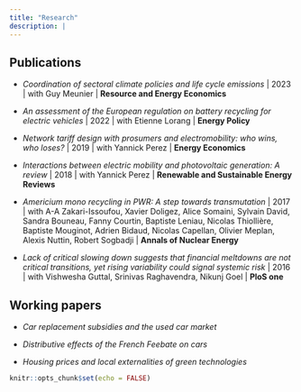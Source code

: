```yaml
---
title: "Research"
description: | 
---
```


## Publications
* *Coordination of sectoral climate policies and life cycle emissions* | 2023 | with Guy Meunier | **Resource and Energy Economics**

* *An assessment of the European regulation on battery recycling for electric vehicles* | 2022 | with Etienne Lorang | **Energy Policy** 

* *Network tariff design with prosumers and electromobility: who wins, who loses?* | 2019 | with Yannick Perez | **Energy Economics**

* *Interactions between electric mobility and photovoltaic generation: A review* | 2018 | with Yannick Perez | **Renewable and Sustainable Energy Reviews** 

* *Americium mono recycling in PWR:  A step towards transmutation* | 2017 | with A-A Zakari-Issoufou, Xavier Doligez, Alice Somaini, Sylvain David, Sandra Bouneau, Fanny Courtin, Baptiste Leniau, Nicolas Thiollière, Baptiste Mouginot, Adrien Bidaud, Nicolas Capellan, Olivier Meplan, Alexis Nuttin, Robert Sogbadji | **Annals of Nuclear Energy**

* *Lack of critical slowing down suggests that financial meltdowns are not critical transitions, yet rising variability could signal systemic risk* | 2016 | with Vishwesha Guttal, Srinivas Raghavendra, Nikunj Goel  | **PloS one**


## Working papers

 

* *Car replacement subsidies and the used car market* 

* *Distributive effects of the French Feebate on cars* 

* *Housing prices and local externalities of green technologies*

```r
knitr::opts_chunk$set(echo = FALSE)
```
